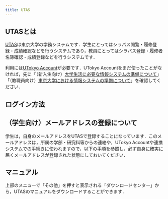 ```yaml
---
title: UTAS
---
```




<Mfa100Alert />

## UTASとは

[UTAS](https://utas.adm.u-tokyo.ac.jp/campusweb/campusportal.do)は東京大学の学務システムです．学生にとってはシラバス閲覧・履修登録・成績確認などを行うシステムであり，教員にとってはシラバス登録・履修者名簿確認・成績登録などを行うシステムです．

利用には[UTokyo Account](/utokyo_account/)が必要です．UTokyo Accountをまだ使ったことがなければ，先に「（新入生向け）[大学生活に必要な情報システムの準備について](/oc/)」「（教職員向け）[東京大学における情報システムの準備について](/faculty_members)」を確認してください．

## ログイン方法

<Login />

## （学生向け）メールアドレスの登録について

学生は，自身のメールアドレスをUTASで登録することになっています．このメールアドレスは，所属の学部・研究科等からの連絡や，UTokyo Accountや連携システムでの手続きに使われますので，以下の手順を参照し，必ず自身に確実に届くメールアドレスが登録された状態にしておいてください．

<ConfirmEmail />

## マニュアル

上部のメニューで「その他」を押すと表示される「ダウンロードセンター」から，UTASのマニュアルをダウンロードすることができます．

